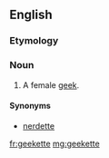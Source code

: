 ==English==

===Etymology===
{{suffix|geek|ette|lang=en}}

===Noun===
{{en-noun}}

# A female [[geek]].

====Synonyms====
* [[nerdette]]

[[fr:geekette]]
[[mg:geekette]]